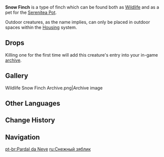 {{Furnishing Infobox
|id             = 369152
|image          = Wildlife Snow Finch Icon.png
|category       = Animal
|subcategory    = Outdoor Creature
|rarity         = 3
|adeptal_energy = 100
|load           = 350
|reduced_load   = 350
|description    = A chirpy little bird, found in nooks and crannies all over Teyvat.<br />Snowy white from tip to toe, it enjoys a carefree existence in its snowswept natural habitat. Snow Finches are naturally adapted to cold climates and are highly sensitive to changes in temperature. In warmer environments, they become somewhat fatigued.<br />Sometimes, these birds will gather around Tubby and doze off together, forming a "drowsy formation." Even people who are in high spirits will be affected when they approach this formation, starting to yawn and feel more sleepy.
|lbType         = Wildlife
|lbFamily       = Birds
|lbGroup        = Finches
|source1        = Omni-Ubiquity Net
}}
{{Description|A chirpy little bird, found in nooks and crannies all over Teyvat.<br />Snowy white from tip to toe, it enjoys a carefree existence in its snowswept natural habitat. Snow Finches are naturally adapted to cold climates and are highly sensitive to changes in temperature. In warmer environments, they become somewhat fatigued, making them easier to catch.|[[Archive]] Description}}
'''Snow Finch''' is a type of finch which can be found both as [[Wildlife]] and as a pet for the [[Serenitea Pot]].

Outdoor creatures, as the name implies, can only be placed in outdoor spaces within the [[Housing]] system.

==Drops==
{{Card|Fowl|1}}

Killing one for the first time will add this creature's entry into your in-game [[archive]].

==Gallery==
<gallery hideaddbutton="true" captionalign="center">
Wildlife Snow Finch Archive.png|Archive image
</gallery>

==Other Languages==
{{Other Languages
|en      = Snow Finch
|zhs     = 雪团雀
|zhs_rm  = Xuě Tuánquè
|zht     = 雪團雀
|zht_rm  = Xuě Tuánquè
|zh_tl   = 
|ja      = 雪ヤマガラ
|ja_rm   = Yuki Yamagara
|ja_tl   = Snow Varied Tit
|ko      = 흰 눈 참새
|ko_rm   = 
|ko_tl   = 
|es      = Pinzón polar
|es_tl   = Polar Finch
|fr      = Pinson des neiges
|fr_tl   = Snow Finch
|ru      = Снежный зяблик
|ru_tl   = 
|th      = Snow Finch
|vi      = Chim Sẻ Tuyết
|vi_tl   = 
|de      = Schneefink
|de_tl   = Snow Finch
|id      = Snow Finch
|pt      = Pardal da Neve
|pt_tl   = 
}}

==Change History==
{{Change History|1.0}}

==Navigation==
{{Wildlife Navbox|state=collapsed}}
{{Furnishing Navbox/Living|Animal}}

[[pt-br:Pardal da Neve]]
[[ru:Снежный зяблик]]